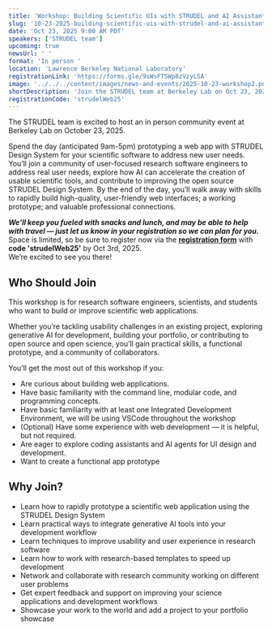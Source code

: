 ```yaml
---
title: 'Workshop: Building Scientific UIs with STRUDEL and AI Assistants'
slug: '10-23-2025-building-scientific-uis-with-strudel-and-ai-assistants'
date: 'Oct 23, 2025 9:00 AM PDT'
speakers: ['STRUDEL team']
upcoming: true
newsUrl: ' '
format: 'In person '
location: 'Lawrence Berkeley National Laboratory'
registrationLink: 'https://forms.gle/9sWsFTSWp8zVzyLSA'
image: '../../../content/images/news-and-events/2025-10-23-workshop2.png'
shortDescription: 'Join the STRUDEL team at Berkeley Lab on Oct 23, 2025, for an in-person hackathon to build scientific web UIs using STRUDEL Design System and generative AI coding tools. We will be using VSCode, React, and the AI assistant tools throughout the day, but you do not need to be an expert to join.'
registrationCode: 'strudelWeb25'
---
```


The STRUDEL team is excited to host an in person community event at Berkeley Lab on October 23, 2025.

Spend the day (anticipated 9am-5pm) prototyping a web app with STRUDEL Design System for your scientific software to address new user needs. You’ll join a community of user-focused research software engineers to address real user needs, explore how AI can accelerate the creation of usable scientific tools, and contribute to improving the open source STRUDEL Design System. By the end of the day, you’ll walk away with skills to rapidly build high-quality, user-friendly web interfaces; a working prototype; and valuable professional connections.

<b><i>We’ll keep you fueled with snacks and lunch, and may be able to help with travel — just let us know in your registration so we can plan for you.</i></b>
<br/>
Space is limited, so be sure to register now via the <b><a href="https://forms.gle/9sWsFTSWp8zVzyLSA" target="_blank">registration form</a></b> with <b>code 'strudelWeb25'</b> by Oct 3rd, 2025. <br/>We’re excited to see you there!
##
## Who Should Join

This workshop is for research software engineers, scientists, and students who want to build or improve scientific web applications. 

Whether you’re tackling usability challenges in an existing project, exploring generative AI for development, building your portfolio, or contributing to open source and open science, you’ll gain practical skills, a functional prototype, and a community of collaborators. 

You’ll get the most out of this workshop if you:

- Are curious about building web applications.
- Have basic familiarity with the command line, modular code, and programming concepts.
- Have basic familiarity with at least one Integrated Development Environment, we will be using VSCode throughout the workshop
- (Optional) Have some experience with web development — it is helpful, but not required.
- Are eager to explore coding assistants and AI agents for UI design and development.
- Want to create a functional app prototype


## Why Join?

- Learn how to rapidly prototype a scientific web application using the STRUDEL Design System
- Learn practical ways to integrate generative AI tools into your development workflow
- Learn techniques to improve usability and user experience in research software
- Learn how to work with research-based templates to speed up development
- Network and collaborate with research community working on different user problems
- Get expert feedback and support on improving your science applications and development workflows
- Showcase your work to the world and add a project to your portfolio showcase
